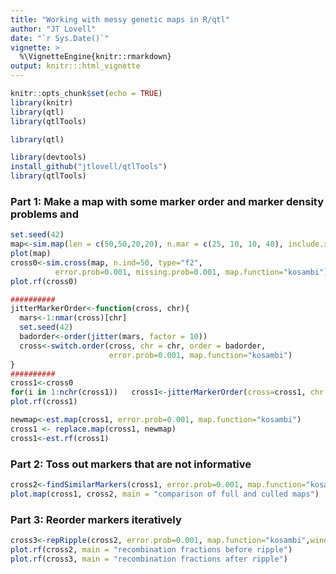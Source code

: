 ```yaml
---
title: "Working with messy genetic maps in R/qtl"
author: "JT Lovell"
date: "`r Sys.Date()`"
vignette: >
  %\VignetteEngine{knitr::rmarkdown}
output: knitr:::html_vignette
---
```


```r
knitr::opts_chunk$set(echo = TRUE)
library(knitr)
library(qtl)
library(qtlTools)
```

```r
library(qtl)

library(devtools)
install_github("jtlovell/qtlTools")
library(qtlTools)
```

### Part 1: Make a map with some marker order and marker density problems and 
```r
set.seed(42)
map<-sim.map(len = c(50,50,20,20), n.mar = c(25, 10, 10, 40), include.x=F)
plot(map)
cross0<-sim.cross(map, n.ind=50, type="f2",
          error.prob=0.001, missing.prob=0.001, map.function="kosambi")
plot.rf(cross0)

##########
jitterMarkerOrder<-function(cross, chr){
  mars<-1:nmar(cross)[chr]
  set.seed(42)
  badorder<-order(jitter(mars, factor = 10))
  cross<-switch.order(cross, chr = chr, order = badorder, 
                      error.prob=0.001, map.function="kosambi")
}
##########
cross1<-cross0
for(i in 1:nchr(cross1))   cross1<-jitterMarkerOrder(cross=cross1, chr = i)
plot.rf(cross1)

newmap<-est.map(cross1, error.prob=0.001, map.function="kosambi")
cross1 <- replace.map(cross1, newmap)
cross1<-est.rf(cross1)
```

### Part 2: Toss out markers that are not informative
```r
cross2<-findSimilarMarkers(cross1, error.prob=0.001, map.function="kosambi", rf.threshold = 0.005)
plot.map(cross1, cross2, main = "comparison of full and culled maps")
```

### Part 3: Reorder markers iteratively
```r
cross3<-repRipple(cross2, error.prob=0.001, map.function="kosambi",window = 6)
plot.rf(cross2, main = "recombination fractions before ripple")
plot.rf(cross3, main = "recombination fractions after ripple")
```
